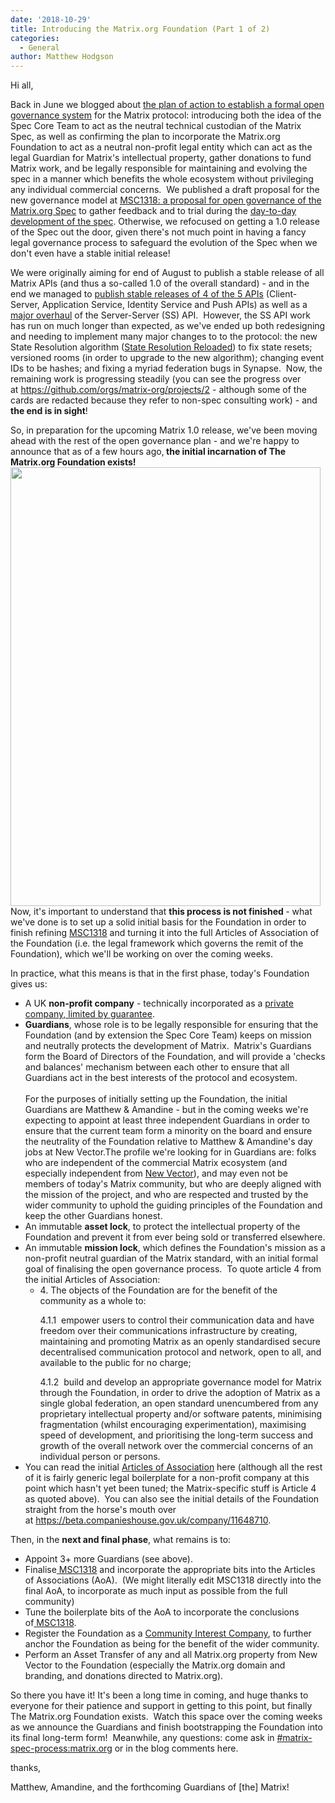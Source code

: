 ```yaml
---
date: '2018-10-29'
title: Introducing the Matrix.org Foundation (Part 1 of 2)
categories:
  - General
author: Matthew Hodgson
---
```


Hi all,

Back in June we blogged about <a href="https://matrix.org/blog/2018/06/20/towards-open-governance-for-matrix-org/">the plan of action to establish a formal open governance system</a> for the Matrix protocol: introducing both the idea of the Spec Core Team to act as the neutral technical custodian of the Matrix Spec, as well as confirming the plan to incorporate the Matrix.org Foundation to act as a neutral non-profit legal entity which can act as the legal Guardian for Matrix's intellectual property, gather donations to fund Matrix work, and be legally responsible for maintaining and evolving the spec in a manner which benefits the whole ecosystem without privileging any individual commercial concerns.  We published a draft proposal for the new governance model at <a href="https://github.com/matrix-org/matrix-doc/issues/1318">MSC1318: a proposal for open governance of the Matrix.org Spec</a> to gather feedback and to trial during the <a href="https://matrix.org/docs/spec/proposals">day-to-day development of the spec</a>. Otherwise, we refocused on getting a 1.0 release of the Spec out the door, given there's not much point in having a fancy legal governance process to safeguard the evolution of the Spec when we don't even have a stable initial release!

We were originally aiming for end of August to publish a stable release of all Matrix APIs (and thus a so-called 1.0 of the overall standard) - and in the end we managed to <a href="https://matrix.org/blog/2018/09/03/matrix-spec-update-august-2018/">publish stable releases of 4 of the 5 APIs</a> (Client-Server, Application Service, Identity Service and Push APIs) as well as a <a href="https://github.com/matrix-org/matrix-doc/commits/master/specification/server_server_api.rst">major overhaul</a> of the Server-Server (SS) API.  However, the SS API work has run on much longer than expected, as we've ended up both redesigning and needing to implement many major changes to to the protocol: the new State Resolution algorithm (<a href="https://github.com/matrix-org/matrix-doc/issues/1442">State Resolution Reloaded</a>) to fix state resets; versioned rooms (in order to upgrade to the new algorithm); changing event IDs to be hashes; and fixing a myriad federation bugs in Synapse.  Now, the remaining work is progressing steadily (you can see the progress over at <a href="https://github.com/orgs/matrix-org/projects/2">https://github.com/orgs/matrix-org/projects/2</a> - although some of the cards are redacted because they refer to non-spec consulting work) - and <strong>the end is in sight</strong>!

So, in preparation for the upcoming Matrix 1.0 release, we've been moving ahead with the rest of the open governance plan - and we're happy to announce that as of a few hours ago,<strong> the initial incarnation of The Matrix.org Foundation exists!</strong><a href="https://matrix.org/blog/wp-content/uploads/2018/10/Certificate.png"><img class="aligncenter wp-image-3691" src="https://matrix.org/blog/wp-content/uploads/2018/10/Certificate-723x1024.png" alt="" width="496" height="702" /></a>Now, it's important to understand that <strong>this process is not finished </strong>- what we've done is to set up a solid initial basis for the Foundation in order to finish refining <a href="https://github.com/matrix-org/matrix-doc/issues/1318">MSC1318</a> and turning it into the full Articles of Association of the Foundation (i.e. the legal framework which governs the remit of the Foundation), which we'll be working on over the coming weeks.

In practice, what this means is that in the first phase, today's Foundation gives us:
<ul>
 	<li>A UK <strong>non-profit company</strong> - technically incorporated as a <a href="https://en.wikipedia.org/wiki/Private_company_limited_by_guarantee">private company, limited by guarantee</a>.</li>
 	<li><strong>Guardians</strong>, whose role is to be legally responsible for ensuring that the Foundation (and by extension the Spec Core Team) keeps on mission and neutrally protects the development of Matrix.  Matrix's Guardians form the Board of Directors of the Foundation, and will provide a 'checks and balances' mechanism between each other to ensure that all Guardians act in the best interests of the protocol and ecosystem.<br/ ><br />For the purposes of initially setting up the Foundation, the initial Guardians are Matthew &amp; Amandine - but in the coming weeks we're expecting to appoint at least three independent Guardians in order to ensure that the current team form a minority on the board and ensure the neutrality of the Foundation relative to Matthew &amp; Amandine's day jobs at New Vector.The profile we're looking for in Guardians are: folks who are independent of the commercial Matrix ecosystem (and especially independent from <a href="https://vector.im">New Vector</a>), and may even not be members of today's Matrix community, but who are deeply aligned with the mission of the project, and who are respected and trusted by the wider community to uphold the guiding principles of the Foundation and keep the other Guardians honest.</li>
 	<li>An immutable <strong>asset lock</strong>, to protect the intellectual property of the Foundation and prevent it from ever being sold or transferred elsewhere.</li>
 	<li>An immutable <strong>mission lock</strong>, which defines the Foundation's mission as a non-profit neutral guardian of the Matrix standard, with an initial formal goal of finalising the open governance process.  To quote article 4 from the initial Articles of Association:
<ul>
 	<li>
<div class="page" title="Page 8">
<div class="layoutArea">
<div class="column">4. The objects of the Foundation are for the benefit of the community as a whole to:</div>
<div class="column">

4.1.1  empower users to control their communication data and have freedom over their communications infrastructure by creating, maintaining and promoting Matrix as an openly standardised secure decentralised communication protocol and network, open to all, and available to the public for no charge;

</div>
</div>
4.1.2  build and develop an appropriate governance model for Matrix through the Foundation, in order to drive the adoption of Matrix as a single global federation, an open standard unencumbered from any proprietary intellectual property and/or software patents, minimising fragmentation (whilst encouraging experimentation), maximising speed of development, and prioritising the long-term success and growth of the overall network over the commercial concerns of an individual person or persons.

</div></li>
</ul>
</li>
 	<li>You can read the initial <a href="https://matrix.org/blog/wp-content/uploads/2018/10/Constitution.pdf">Articles of Association</a> here (although all the rest of it is fairly generic legal boilerplate for a non-profit company at this point which hasn't yet been tuned; the Matrix-specific stuff is Article 4 as quoted above).  You can also see the initial details of the Foundation straight from the horse's mouth over at <a href="https://beta.companieshouse.gov.uk/company/11648710">https://beta.companieshouse.gov.uk/company/11648710</a>.</li>
</ul>
Then, in the <strong>next and final phase</strong>, what remains is to:
<ul>
 	<li>Appoint 3+ more Guardians (see above).</li>
 	<li>Finalise<a href="https://github.com/matrix-org/matrix-doc/issues/1318"> MSC1318</a> and incorporate the appropriate bits into the Articles of Associations (AoA).  (We might literally edit MSC1318 directly into the final AoA, to incorporate as much input as possible from the full community)</li>
 	<li>Tune the boilerplate bits of the AoA to incorporate the conclusions of<a href="https://github.com/matrix-org/matrix-doc/issues/1318"> MSC1318</a>.</li>
 	<li>Register the Foundation as a <a href="https://www.gov.uk/government/organisations/office-of-the-regulator-of-community-interest-companies">Community Interest Company</a>, to further anchor the Foundation as being for the benefit of the wider community.</li>
 	<li>Perform an Asset Transfer of any and all Matrix.org property from New Vector to the Foundation (especially the Matrix.org domain and branding, and donations directed to Matrix.org).</li>
</ul>
So there you have it! It's been a long time in coming, and huge thanks to everyone for their patience and support in getting to this point, but finally The Matrix.org Foundation exists.  Watch this space over the coming weeks as we announce the Guardians and finish bootstrapping the Foundation into its final long-term form!  Meanwhile, any questions: come ask in <a href="https://matrix.to/#/#matrix-spec-process:matrix.org">#matrix-spec-process:matrix.org</a> or in the blog comments here.

thanks,

Matthew, Amandine, and the forthcoming Guardians of [the] Matrix!
